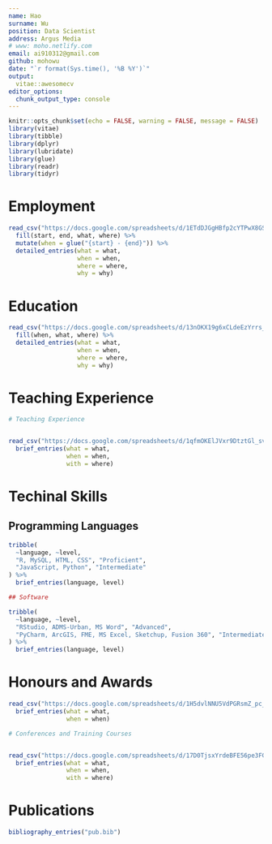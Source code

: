 ```yaml
---
name: Hao
surname: Wu
position: Data Scientist
address: Argus Media
# www: moho.netlify.com
email: ai910312@gmail.com
github: mohowu
date: "`r format(Sys.time(), '%B %Y')`"
output: 
  vitae::awesomecv
editor_options: 
  chunk_output_type: console
---
```


```r
knitr::opts_chunk$set(echo = FALSE, warning = FALSE, message = FALSE)
library(vitae)
library(tibble)
library(dplyr)
library(lubridate)
library(glue)
library(readr)
library(tidyr)
```

# Employment

```r

read_csv("https://docs.google.com/spreadsheets/d/1ETdDJGgHBfp2cYTPwX8GS34xaHrYzo5EIeqNCpmyIw8/pub?output=csv") %>% 
  fill(start, end, what, where) %>% 
  mutate(when = glue("{start} - {end}")) %>% 
  detailed_entries(what = what, 
                   when = when, 
                   where = where, 
                   why = why)


```

# Education

```r

read_csv("https://docs.google.com/spreadsheets/d/13nOKX19g6xCLdeEzYrrs__gq8XOb4F3HSCzinfEXrQQ/pub?output=csv") %>% 
  fill(when, what, where) %>% 
  detailed_entries(what = what, 
                   when = when, 
                   where = where, 
                   why = why)
```

# Teaching Experience

```r

# Teaching Experience


read_csv("https://docs.google.com/spreadsheets/d/1qfmOKElJVxr9DtztGl_svM4wBZtoLf8Hfx-aw0Blgfw/pub?output=csv") %>% 
  brief_entries(what = what,
                when = when,
                with = where)


```

# Techinal Skills

## Programming Languages

```r

tribble(
  ~language, ~level,
  "R, MySQL, HTML, CSS", "Proficient",
  "JavaScript, Python", "Intermediate"
) %>% 
  brief_entries(language, level)

```

```r

## Software

tribble(
  ~language, ~level,
  "RStudio, ADMS-Urban, MS Word", "Advanced",
  "PyCharm, ArcGIS, FME, MS Excel, Sketchup, Fusion 360", "Intermediate"
) %>% 
  brief_entries(language, level)

```

# Honours and Awards

```r

read_csv("https://docs.google.com/spreadsheets/d/1H5dvlNNU5VdPGRsmZ_pc_OHEjaco6H1VPWNLtwyYYKU/pub?gid=0&single=true&output=csv") %>% 
  brief_entries(what = what,
                when = when)

```

```r

# Conferences and Training Courses


read_csv("https://docs.google.com/spreadsheets/d/17D0TjsxYrdeBFE56pe3FGfVzXJcC2vSlhNmyY90A1Yc/pub?gid=0&single=true&output=csv") %>% 
  brief_entries(what = what,
                when = when,
                with = where)

```

# Publications

```r

bibliography_entries("pub.bib") 

```
